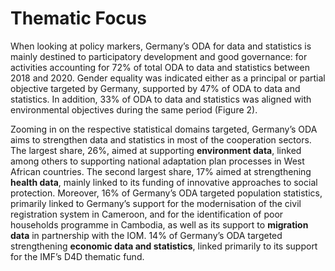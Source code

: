 # Thematic Focus {-}

When looking at policy markers, Germany's ODA for data and statistics is mainly destined to participatory development and good governance: for activities accounting for 72% of total ODA to data and statistics between 2018 and 2020. Gender equality was indicated either as a principal or partial objective targeted by Germany, supported by 47% of ODA to data and statistics. In addition, 33% of ODA to data and statistics was aligned with environmental objectives during the same period (Figure 2).

Zooming in on the respective statistical domains targeted, Germany's ODA aims to strengthen data and statistics in most of the cooperation sectors. The largest share, 26%, aimed at supporting **environment data**, linked among others to supporting national adaptation plan processes in West African countries. The second largest share, 17% aimed at strengthening **health data**, mainly linked to its funding of innovative approaches to social protection. Moreover, 16% of Germany's ODA targeted population statistics, primarily linked to Germany's support for the modernisation of the civil registration system in Cameroon, and for the identification of poor households programme in Cambodia, as well as its support to **migration data** in partnership with the IOM. 14% of Germany's ODA targeted strengthening **economic data and statistics**, linked primarily to its support for the IMF's D4D thematic fund.

